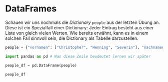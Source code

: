 

# DataFrames {#sec-dataframes}

Schauen wir uns nochmals die *Dictionary* `people` aus der letzten Übung an. Diese ist ein Spezialfall einer Dictionary: Jeder Eintrag besteht aus einer Liste von gleich vielen Werten. Wie bereits erwähnt, kann es in einem solchen Fall sinnvoll sein, die Dictionary als Tabelle darzustellen.

```python
people = {"vornamen": ["Christopher", "Henning", "Severin"], "nachnamen": ["Annen","May", "Kantereit"], "groessen": [174, 182, 162]}
```

```python
import pandas as pd # Was diese Zeile beudeutet lernen wir später

people_df = pd.DataFrame(people)

people_df
```

